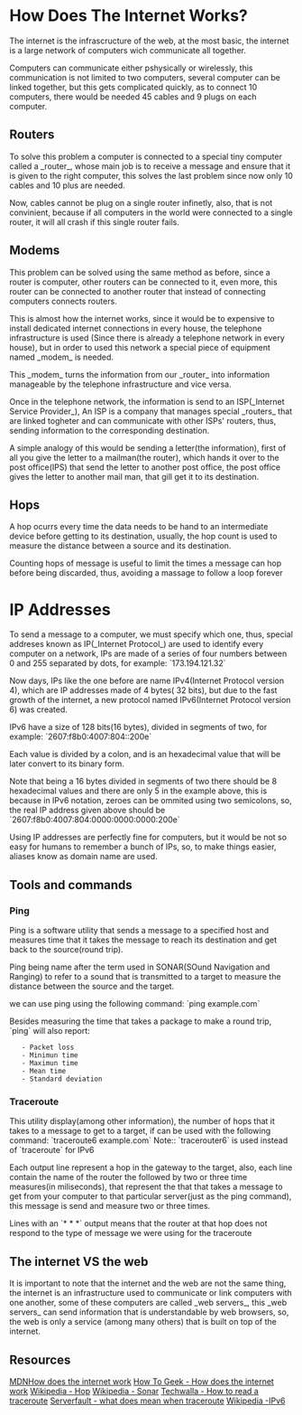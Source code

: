 = How Does The Internet Works? =
The internet is the infrascructure of the web, at the most basic, the internet is a large network of computers wich communicate all together. 

Computers can communicate either pshysically or wirelessly, this communication is not limited to two computers, several computer can be linked together, but this gets complicated quickly, as to connect 10 computers, there would be needed 45 cables and 9 plugs on each computer.

== Routers ==
To solve this problem a computer is connected to a special tiny computer called a _router_, whose main job is to receive a message and ensure that it is given to the right computer, this solves the last problem since now only 10 cables and 10 plus are needed.

Now, cables cannot be plug on a single router infinetly, also, that is not convinient, because if all computers in the world were connected to a single router, it will all crash if this single router fails.

== Modems ==
This problem can be solved using the same method as before, since a router is computer, other routers can be connected to it, even more, this router can be connected to another router that instead of connecting computers connects routers.

This is almost how the internet works, since it would be to expensive to install dedicated internet connections in every house, the telephone infrastructure is used (Since there is already a telephone network in every house), but in order to used this network a special piece of equipment named _modem_ is needed.

This _modem_ turns the information from our _router_ into information manageable by the telephone infrastructure and vice versa.

Once in the telephone network, the information is send to an ISP(_Internet Service Provider_), An ISP is a company that manages special _routers_ that are linked togheter and can communicate with other ISPs' routers, thus, sending information to the corresponding destination.

A simple analogy of this would be sending a letter(the information), first of all you give the letter to a mailman(the router), which hands it over to the post office(IPS) that send the letter to another post office, the post office gives the letter to another mail man, that gill get it to its destination.

== Hops ==
A hop ocurrs every time the data needs to be hand to an intermediate device before getting to its destination, usually, the hop count is used to measure the distance between a source and its destination.

Counting hops of message is useful to limit the times a message can hop before being discarded, thus, avoiding a massage to follow a loop forever

= IP Addresses =
To send a message to a computer, we must specify which one, thus, special addreses known as IP(_Internet Protocol_) are used to identify every computer on a network, IPs are made of a series of four numbers between 0 and 255 separated by dots, for example: `173.194.121.32`

Now days, IPs like the one before are name IPv4(Internet Protocol version 4), which are IP addresses made of 4 bytes( 32 bits), but due to the fast growth of the internet, a new protocol named IPv6(Internet Protocol version 6) was created.

IPv6 have a size of 128 bits(16 bytes), divided in segments of two, for example:
`2607:f8b0:4007:804::200e`

Each value is divided by a colon, and is an hexadecimal value that will be later convert to its binary form.

Note that being a 16 bytes divided in segments of two there should be 8 hexadecimal values and there are only 5 in the example above, this is because in IPv6 notation, zeroes can be ommited using two semicolons, so, the real IP address given above should be
`2607:f8b0:4007:804:0000:0000:0000:200e`

Using IP addresses are perfectly fine for computers, but it would be not so easy for humans to remember a bunch of IPs, so, to make things easier, aliases know as domain name are used.
 
== Tools and commands ==
=== Ping ===
Ping is a software utility that sends a message to a specified host and measures time that it takes the message to reach its destination and get back to the source(round trip).

Ping being name after the term used in SONAR(SOund Navigation and Ranging) to refer to a sound that is transmitted to a target to measure the distance between the source and the target.

we can use ping using the following command:
`ping example.com`

Besides measuring the time that takes a package to make a round trip, `ping` will also report:
	- Packet loss
	- Minimun time
	- Maximun time
	- Mean time
	- Standard deviation

=== Traceroute ===
This utility display(among other information), the number of hops that it takes to a message to get to a target, if can be used with the following command:
`traceroute6 example.com`
Note:: `tracerouter6` is used instead of `traceroute` for IPv6 

Each output line represent a hop in the gateway to the target, also, each line contain the name of the router the followed by two or three time measures(in miliseconds), that represent the that that takes a message to get from your computer to that particular server(just as the ping command), this message is send and measure two or three times.

Lines with an `* * *` output means that the router at that hop does not respond to the type of message we were using for the traceroute

== The internet VS the web == 
It is important to note that the internet and the web are not the same thing, the internet is an infrastructure used to communicate or link computers with one another, some of these computers are called _web servers_, this _web servers_ can send information that is understandable by web browsers, so, the web is only a service (among many others) that is built on top of the internet.

== Resources == 
[[https://developer.mozilla.org/en-US/docs/Learn/Common_questions/How_does_the_internet_work|MDNHow does the internet work]]
[[https://www.howtogeek.com/341866/how-does-the-internet-work|How To Geek - How does the internet work]]
[[https://en/wikipedia.org/wiki/Hop_(networking)|Wikipedia - Hop]]
[[https://en.wikipedia.com/Sonar|Wikipedia - Sonar]]
[[https://www.techwaalla.com/articles/how-to-read-a traceroute| Techwalla - How to read a traceroute]]
[[https://serverfault.com/a/334034 | Serverfault - what does mean when traceroute]]
[[https://en.wikipedia.com/wiki/IPv6_address|Wikipedia -IPv6]]
